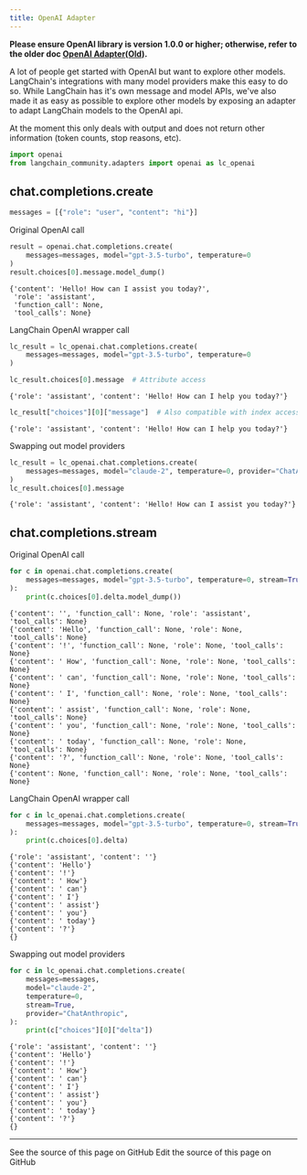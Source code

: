 ```yaml
---
title: OpenAI Adapter
---
```


**Please ensure OpenAI library is version 1.0.0 or higher; otherwise, refer to the older doc [OpenAI Adapter(Old)](/oss/python/integrations/adapters/openai-old/).**

A lot of people get started with OpenAI but want to explore other models. LangChain's integrations with many model providers make this easy to do so. While LangChain has it's own message and model APIs, we've also made it as easy as possible to explore other models by exposing an adapter to adapt LangChain models to the OpenAI api.

At the moment this only deals with output and does not return other information (token counts, stop reasons, etc).

```python
import openai
from langchain_community.adapters import openai as lc_openai
```

## chat.completions.create

```python
messages = [{"role": "user", "content": "hi"}]
```

Original OpenAI call

```python
result = openai.chat.completions.create(
    messages=messages, model="gpt-3.5-turbo", temperature=0
)
result.choices[0].message.model_dump()
```

```output
{'content': 'Hello! How can I assist you today?',
 'role': 'assistant',
 'function_call': None,
 'tool_calls': None}
```

LangChain OpenAI wrapper call

```python
lc_result = lc_openai.chat.completions.create(
    messages=messages, model="gpt-3.5-turbo", temperature=0
)

lc_result.choices[0].message  # Attribute access
```

```output
{'role': 'assistant', 'content': 'Hello! How can I help you today?'}
```

```python
lc_result["choices"][0]["message"]  # Also compatible with index access
```

```output
{'role': 'assistant', 'content': 'Hello! How can I help you today?'}
```

Swapping out model providers

```python
lc_result = lc_openai.chat.completions.create(
    messages=messages, model="claude-2", temperature=0, provider="ChatAnthropic"
)
lc_result.choices[0].message
```

```output
{'role': 'assistant', 'content': 'Hello! How can I assist you today?'}
```

## chat.completions.stream

Original OpenAI call

```python
for c in openai.chat.completions.create(
    messages=messages, model="gpt-3.5-turbo", temperature=0, stream=True
):
    print(c.choices[0].delta.model_dump())
```

```output
{'content': '', 'function_call': None, 'role': 'assistant', 'tool_calls': None}
{'content': 'Hello', 'function_call': None, 'role': None, 'tool_calls': None}
{'content': '!', 'function_call': None, 'role': None, 'tool_calls': None}
{'content': ' How', 'function_call': None, 'role': None, 'tool_calls': None}
{'content': ' can', 'function_call': None, 'role': None, 'tool_calls': None}
{'content': ' I', 'function_call': None, 'role': None, 'tool_calls': None}
{'content': ' assist', 'function_call': None, 'role': None, 'tool_calls': None}
{'content': ' you', 'function_call': None, 'role': None, 'tool_calls': None}
{'content': ' today', 'function_call': None, 'role': None, 'tool_calls': None}
{'content': '?', 'function_call': None, 'role': None, 'tool_calls': None}
{'content': None, 'function_call': None, 'role': None, 'tool_calls': None}
```

LangChain OpenAI wrapper call

```python
for c in lc_openai.chat.completions.create(
    messages=messages, model="gpt-3.5-turbo", temperature=0, stream=True
):
    print(c.choices[0].delta)
```

```output
{'role': 'assistant', 'content': ''}
{'content': 'Hello'}
{'content': '!'}
{'content': ' How'}
{'content': ' can'}
{'content': ' I'}
{'content': ' assist'}
{'content': ' you'}
{'content': ' today'}
{'content': '?'}
{}
```

Swapping out model providers

```python
for c in lc_openai.chat.completions.create(
    messages=messages,
    model="claude-2",
    temperature=0,
    stream=True,
    provider="ChatAnthropic",
):
    print(c["choices"][0]["delta"])
```

```output
{'role': 'assistant', 'content': ''}
{'content': 'Hello'}
{'content': '!'}
{'content': ' How'}
{'content': ' can'}
{'content': ' I'}
{'content': ' assist'}
{'content': ' you'}
{'content': ' today'}
{'content': '?'}
{}
```

---

<CardGroup cols={2}>
  <Card title="View Source" icon="eye" href="https://github.com/langchain-ai/docs/blob/main/src/oss/python/integrations/adapters/openai.mdx">
    See the source of this page on GitHub
  </Card>
  <Card title="Edit Source" icon="pen-to-square" href="https://github.com/langchain-ai/docs/edit/main/src/oss/python/integrations/adapters/openai.mdx">
    Edit the source of this page on GitHub
  </Card>
</CardGroup>

